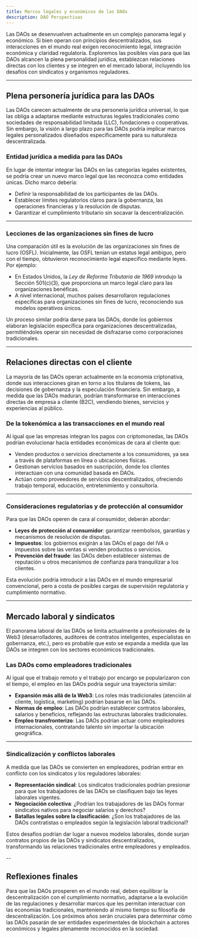 ```yaml
---
title: Marcos legales y económicos de las DAOs
description: DAO Perspectivas
---
```


Las DAOs se desenvuelven actualmente en un complejo panorama legal y económico. Si bien operan con principios descentralizados, sus interacciones en el mundo real exigen reconocimiento legal, integración económica y claridad regulatoria. Exploremos las posibles vías para que las DAOs alcancen la plena personalidad jurídica, establezcan relaciones directas con los clientes y se integren en el mercado laboral, incluyendo los desafíos con sindicatos y organismos reguladores.

---

## **Plena personería jurídica para las DAOs**

Las DAOs carecen actualmente de una personería jurídica universal, lo que las obliga a adaptarse mediante estructuras legales tradicionales como sociedades de responsabilidad limitada (LLC), fundaciones o cooperativas. Sin embargo, la visión a largo plazo para las DAOs podría implicar marcos legales personalizados diseñados específicamente para su naturaleza descentralizada.

### **Entidad jurídica a medida para las DAOs**

En lugar de intentar integrar las DAOs en las categorías legales existentes, se podría crear un nuevo marco legal que las reconozca como entidades únicas. Dicho marco debería:
- Definir la responsabilidad de los participantes de las DAOs.
- Establecer límites regulatorios claros para la gobernanza, las operaciones financieras y la resolución de disputas.
- Garantizar el cumplimiento tributario sin socavar la descentralización.

---

### **Lecciones de las organizaciones sin fines de lucro**
Una comparación útil es la evolución de las organizaciones sin fines de lucro (OSFL). Inicialmente, las OSFL tenían un estatus legal ambiguo, pero con el tiempo, obtuvieron reconocimiento legal específico mediante leyes. Por ejemplo:
- En Estados Unidos, la *Ley de Reforma Tributaria de 1969* introdujo la Sección 501(c)(3), que proporciona un marco legal claro para las organizaciones benéficas.
- A nivel internacional, muchos países desarrollaron regulaciones específicas para organizaciones sin fines de lucro, reconociendo sus modelos operativos únicos.

Un proceso similar podría darse para las DAOs, donde los gobiernos elaboran legislación específica para organizaciones descentralizadas, permitiéndoles operar sin necesidad de disfrazarse como corporaciones tradicionales.

---

## **Relaciones directas con el cliente**

La mayoría de las DAOs operan actualmente en la economía criptonativa, donde sus interacciones giran en torno a los titulares de tokens, las decisiones de gobernanza y la especulación financiera. Sin embargo, a medida que las DAOs maduran, podrían transformarse en interacciones directas de empresa a cliente (B2C), vendiendo bienes, servicios y experiencias al público.

### **De la tokenómica a las transacciones en el mundo real**
Al igual que las empresas integran los pagos con criptomonedas, las DAOs podrían evolucionar hacia entidades económicas de cara al cliente que:
- Venden productos o servicios directamente a los consumidores, ya sea a través de plataformas en línea o ubicaciones físicas.
- Gestionan servicios basados ​​en suscripción, donde los clientes interactúan con una comunidad basada en DAOs.
- Actúan como proveedores de servicios descentralizados, ofreciendo trabajo temporal, educación, entretenimiento y consultoría.

---

### **Consideraciones regulatorias y de protección al consumidor**
Para que las DAOs operen de cara al consumidor, deberán abordar:
- **Leyes de protección al consumidor**: garantizar reembolsos, garantías y mecanismos de resolución de disputas.
- **Impuestos**: los gobiernos exigirán a las DAOs el pago del IVA o impuestos sobre las ventas si venden productos o servicios.
- **Prevención del fraude**: las DAOs deben establecer sistemas de reputación u otros mecanismos de confianza para tranquilizar a los clientes.

Esta evolución podría introducir a las DAOs en el mundo empresarial convencional, pero a costa de posibles cargas de supervisión regulatoria y cumplimiento normativo.

---

## **Mercado laboral y sindicatos**

El panorama laboral de las DAOs se limita actualmente a profesionales de la Web3 (desarrolladores, auditores de contratos inteligentes, especialistas en gobernanza, etc.), pero es probable que esto se expanda a medida que las DAOs se integren con los sectores económicos tradicionales.

### **Las DAOs como empleadores tradicionales**
Al igual que el trabajo remoto y el trabajo por encargo se popularizaron con el tiempo, el empleo en las DAOs podría seguir una trayectoria similar:
- **Expansión más allá de la Web3**: Los roles más tradicionales (atención al cliente, logística, marketing) podrían basarse en las DAOs.
- **Normas de empleo**: Las DAOs podrían establecer contratos laborales, salarios y beneficios, reflejando las estructuras laborales tradicionales.
- **Empleo transfronterizo**: Las DAOs podrían actuar como empleadores internacionales, contratando talento sin importar la ubicación geográfica.

---

### **Sindicalización y conflictos laborales**
A medida que las DAOs se convierten en empleadores, podrían entrar en conflicto con los sindicatos y los reguladores laborales:
- **Representación sindical**: Los sindicatos tradicionales podrían presionar para que los trabajadores de las DAOs se clasifiquen bajo las leyes laborales vigentes.
- **Negociación colectiva**: ¿Podrían los trabajadores de las DAOs formar sindicatos nativos para negociar salarios y derechos? 
- **Batallas legales sobre la clasificación**: ¿Son los trabajadores de las DAOs contratistas o empleados según la legislación laboral tradicional?

Estos desafíos podrían dar lugar a nuevos modelos laborales, donde surjan contratos propios de las DAOs y sindicatos descentralizados, transformando las relaciones tradicionales entre empleadores y empleados.

--

## **Reflexiones finales**

Para que las DAOs prosperen en el mundo real, deben equilibrar la descentralización con el cumplimiento normativo, adaptarse a la evolución de las regulaciones y desarrollar marcos que les permitan interactuar con las economías tradicionales, manteniendo al mismo tiempo su filosofía de descentralización. Los próximos años serán cruciales para determinar cómo las DAOs pasarán de ser entidades experimentales de blockchain a actores económicos y legales plenamente reconocidos en la sociedad.